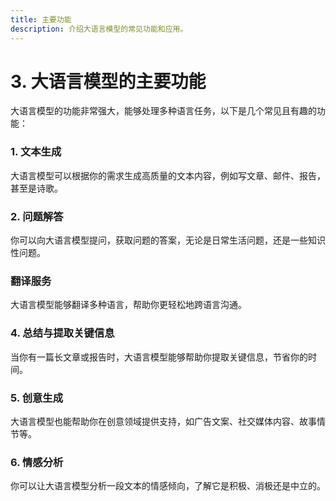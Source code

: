 ```yaml
---
title: 主要功能
description: 介绍大语言模型的常见功能和应用。
---
```



# 3. 大语言模型的主要功能

大语言模型的功能非常强大，能够处理多种语言任务，以下是几个常见且有趣的功能：

### 1. **文本生成**

大语言模型可以根据你的需求生成高质量的文本内容，例如写文章、邮件、报告，甚至是诗歌。

<ExampleBlock
  question="请帮我写一封感谢信，感谢我的同事最近帮助我完成了一个项目。"
  answer="尊敬的XXX，感谢您在过去的工作中提供的宝贵支持。您的贡献对我们团队至关重要，我深感荣幸能与您合作。"
/>

### 2. **问题解答**

你可以向大语言模型提问，获取问题的答案，无论是日常生活问题，还是一些知识性问题。

<ExampleBlock
  question="什么是人工智能？"
  answer="人工智能（AI）是指模拟人类智能过程的计算机系统，例如学习、推理和问题解决。AI的应用包括语音识别、图像处理、自然语言处理等。"
/>

###  **翻译服务**

大语言模型能够翻译多种语言，帮助你更轻松地跨语言沟通。

<ExampleBlock
  question="请把这句话翻译成英语：“我喜欢学习新的东西。”"
  answer="I love learning new things."
/>

### 4. **总结与提取关键信息**

当你有一篇长文章或报告时，大语言模型能够帮助你提取关键信息，节省你的时间。

<ExampleBlock
  question="请为我总结一下这篇关于环保的文章的要点。"
  answer="文章讨论了环保的必要性，并介绍了减少碳排放、提高能源效率的措施，强调了全球气候变化的挑战。"
/>

### 5. **创意生成**

大语言模型也能帮助你在创意领域提供支持，如广告文案、社交媒体内容、故事情节等。

<ExampleBlock
  question="请为我想一个有趣的广告文案，宣传新款智能手机。"
  answer="“新一代智能手机，轻松掌控未来，随时随地连接精彩生活。”"
/>

### 6. **情感分析**

你可以让大语言模型分析一段文本的情感倾向，了解它是积极、消极还是中立的。

<ExampleBlock
  question="请分析以下这段话的情感倾向：“今天的会议让我感到非常沮丧。”"
  answer="该文本表达了消极的情感，显示出作者对会议的不满和失望。"
/>
